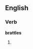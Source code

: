 
==English==

===Verb===
'''brattles'''

# {{third-person singular of|[[brattle]]}}
{{anagrams:en/abelrstt}}
